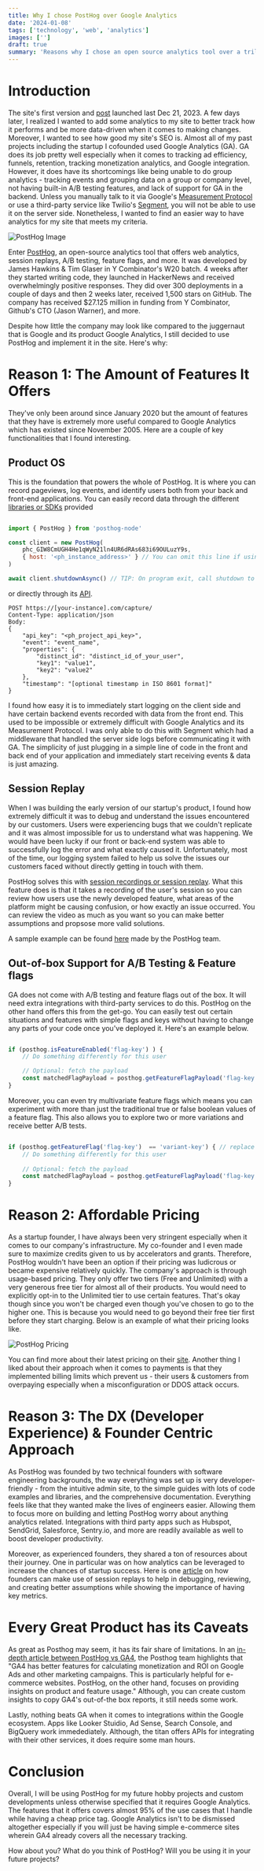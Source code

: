 ```yaml
---
title: Why I chose PostHog over Google Analytics
date: '2024-01-08'
tags: ['technology', 'web', 'analytics']
images: ['']
draft: true
summary: 'Reasons why I chose an open source analytics tool over a trillion dollar company&#39; battle-tested software.'
---
```


# Introduction

The site's first version and [post](https://francisaguilar.co/blog/231221-hello-world) launched last Dec 21, 2023. 
A few days later, I realized I wanted to add some analytics to my site to better track how it performs and be more data-driven when it comes to making changes.
Moreover, I wanted to see how good my site's SEO is. Almost all of my past projects including the startup I cofounded used Google Analytics (GA). 
GA does its job pretty well especially when it comes to tracking ad efficiency, funnels, retention, tracking monetization analytics, and Google integration.
However, it does have its shortcomings like being unable to do group analytics - tracking events and grouping data on a group or company level, not having built-in A/B testing features,
and lack of support for GA in the backend. Unless you manually talk to it via Google's [Measurement Protocol](https://developers.google.com/analytics/devguides/collection/protocol/ga4)
or use a third-party service like Twilio's [Segment](https://segment.com/), you will not be able to use it on the server side. 
Nonetheless, I wanted to find an easier way to have analytics for my site that meets my criteria.

![PostHog Image](/static/images/2401/2401-posthog-image.webp)

Enter [PostHog](https://posthog.com/), an open-source analytics tool that offers web analytics, session replays, A/B testing, feature flags, and more. 
It was developed by James Hawkins & Tim Glaser in Y Combinator's W20 batch. 4 weeks after they started writing code, they launched in HackerNews and received overwhelmingly positive responses.
They did over 300 deployments in a couple of days and then 2 weeks later, received 1,500 stars on GitHub.
The company has received $27.125 million in funding from Y Combinator, Github's CTO (Jason Warner), and more.

Despite how little the company may look like compared to the juggernaut that is Google and its product Google Analytics, I still decided to use PostHog and implement it in the site. Here's why: 

# Reason 1: The Amount of Features It Offers

They've only been around since January 2020 but the amount of features that they have is extremely more useful compared to Google Analytics which has existed since November 2005. 
Here are a couple of key functionalities that I found interesting.

## Product OS

This is the foundation that powers the whole of PostHog. It is where you can record pageviews, log events, and identify users both from your back and front-end applications.
You can easily record data through the different [libraries or SDKs](https://posthog.com/docs/getting-started/install?tab=sdks) provided 

``` javascript

import { PostHog } from 'posthog-node'

const client = new PostHog(
    phc_GIW8CmUGH4He1qWyN21ln4UR6dRAs683i69OULuzY9s,
    { host: '<ph_instance_address>' } // You can omit this line if using PostHog Cloud
)

await client.shutdownAsync() // TIP: On program exit, call shutdown to stop pending pollers and flush any remaining events

```

or directly through its [API](https://posthog.com/docs/getting-started/install?tab=api).

``` http
POST https://[your-instance].com/capture/
Content-Type: application/json
Body:
{
    "api_key": "<ph_project_api_key>",
    "event": "event_name",
    "properties": {
        "distinct_id": "distinct_id_of_your_user",
        "key1": "value1",
        "key2": "value2"
    },
    "timestamp": "[optional timestamp in ISO 8601 format]"
}

```

I found how easy it is to immediately start logging on the client side and have certain backend events recorded with data from the front end. 
This used to be impossible or extremely difficult with Google Analytics and its Measurement Protocol. 
I was only able to do this with Segment which had a middleware that handled the server side logs before communicating it with GA.
The simplicity of just plugging in a simple line of code in the front and back end of your application and immediately start receiving events & data is just amazing.

## Session Replay

When I was building the early version of our startup's product, I found how extremely difficult it was to debug and understand the issues encountered by our customers.
Users were experiencing bugs that we couldn't replicate and it was almost impossible for us to understand what was happening. 
We would have been lucky if our front or back-end system was able to successfully log the error and what exactly caused it. 
Unfortunately, most of the time, our logging system failed to help us solve the issues our customers faced without directly getting in touch with them.

PostHog solves this with [session recordings or session replay](https://posthog.com/docs/session-replay). 
What this feature does is that it takes a recording of the user's session so you can review how users use the newly developed feature, what areas of the platform might be causing confusion, or how exactly an issue occurred. You can review the video as much as you want so you can make better assumptions and propsose more valid solutions.

A sample example can be found [here](https://posthog.com/docs/session-replay/installation) made by the PostHog team.

## Out-of-box Support for A/B Testing & Feature flags

GA does not come with A/B testing and feature flags out of the box. It will need extra integrations with third-party services to do this. PostHog on the other hand offers this from the get-go.
You can easily test out certain situations and features with simple flags and keys without having to change any parts of your code once you've deployed it. Here's an example below.

``` javascript

if (posthog.isFeatureEnabled('flag-key') ) {
    // Do something differently for this user

    // Optional: fetch the payload
    const matchedFlagPayload = posthog.getFeatureFlagPayload('flag-key')
}

```

Moreover, you can even try multivariate feature flags which means you can experiment with more than just the traditional true or false boolean values of a feature flag.
This also allows you to explore two or more variations and receive better A/B tests.

``` javascript

if (posthog.getFeatureFlag('flag-key')  == 'variant-key') { // replace 'variant-key' with the key of your variant
    // Do something differently for this user
    
    // Optional: fetch the payload
    const matchedFlagPayload = posthog.getFeatureFlagPayload('flag-key')
}

```

# Reason 2: Affordable Pricing

As a startup founder, I have always been very stringent especially when it comes to our company's infrastructure. 
My co-founder and I even made sure to maximize credits given to us by accelerators and grants. 
Therefore, PostHog wouldn't have been an option if their pricing was ludicrous or became expensive relatively quickly.
The company's approach is through usage-based pricing. They only offer two tiers (Free and Unlimited) with a very generous free tier for almost all of their products.
You would need to explicitly opt-in to the Unlimited tier to use certain features. That's okay though since you won't be charged even though you've chosen to go to the higher one.
This is because you would need to go beyond their free tier first before they start charging. Below is an example of what their pricing looks like.

![PostHog Pricing](/static/images/2401/2401-posthog-pricing.webp)

You can find more about their latest pricing on their [site](https://posthog.com/pricing). 
Another thing I liked about their approach when it comes to payments is that they implemented billing limits which prevent us - their users & customers from overpaying especially when a misconfiguration or DDOS attack occurs.

# Reason 3: The DX (Developer Experience) & Founder Centric Approach

As PostHog was founded by two technical founders with software engineering backgrounds, the way everything was set up is very developer-friendly - from the intuitive admin site, to the simple guides with lots of code examples and libraries, and the comprehensive documentation. Everything feels like that they wanted make the lives of engineers easier. Allowing them to focus more on building and letting PostHog worry about anything analytics related. Integrations with third party apps such as Hubspot, SendGrid, Salesforce, Sentry.io, and more are readily available as well to boost developer productivity.

Moreover, as experienced founders, they shared a ton of resources about their journey. One in particular was on how analytics can be leveraged to increase the chances of startup success. Here is one [article](https://posthog.com/founders/early-stage-analytics) on how founders can make use of session replays to help in debugging, reviewing, and creating better assumptions while showing the importance of having key metrics.

# Every Great Product has its Caveats

As great as Posthog may seem, it has its fair share of limitations. In an [in-depth article between PostHog vs GA4](https://posthog.com/blog/posthog-vs-ga4), the Posthog team highlights that "GA4 has better features for calculating monetization and ROI on Google Ads and other marketing campaigns. This is particularly helpful for e-commerce websites. PostHog, on the other hand, focuses on providing insights on product and feature usage." Although, you can create custom insights to copy GA4's out-of-the box reports, it still needs some work.

Lastly, nothing beats GA when it comes to integrations within the Google ecosystem. Apps like Looker Stuidio, Ad Sense, Search Console, and BigQuery work immedediately. Although, the titan offers APIs for integrating with their other services, it does require some man hours.

# Conclusion

Overall, I will be using PostHog for my future hobby projects and custom developments unless otherwise specified that it requires Google Analytics. 
The features that it offers covers almost 95% of the use cases that I handle while having a cheap price tag. 
Google Analytics isn't to be dismissed altogether especially if you will just be having simple e-commerce sites wherein GA4 already covers all the necessary tracking.

How about you? What do you think of PostHog? Will you be using it in your future projects?